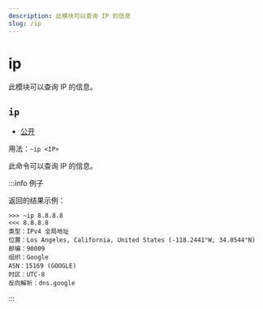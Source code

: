 ```yaml
---
description: 此模块可以查询 IP 的信息
slug: /ip
---
```


# ip

此模块可以查询 IP 的信息。

## `ip`

-   [公开](permissions)

用法：`~ip <IP>`

此命令可以查询 IP 的信息。

:::info 例子

返回的结果示例：

```
>>> ~ip 8.8.8.8
<<< 8.8.8.8
类型：IPv4 全局地址
位置：Los Angeles, California, United States (-118.2441°W, 34.0544°N)
邮编：90009
组织：Google
ASN：15169 (GOOGLE)
时区：UTC-8
反向解析：dns.google
```

:::
